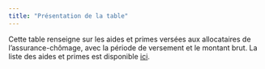 ```yaml
---
title: "Présentation de la table"
---
```


Cette table renseigne sur les aides et primes versées aux allocataires de l'assurance-chômage, avec la période de versement et le montant brut. La liste des aides et primes est disponible [ici](../../../Documentation_MiDAS/Fiches/Allocations_regimes.html).
